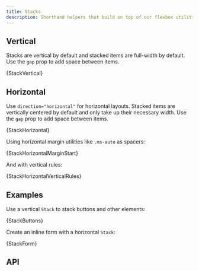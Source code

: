 ```yaml
---
title: Stacks
description: Shorthand helpers that build on top of our flexbox utilities to make component layout faster and easier than ever.
---
```



## Vertical

Stacks are vertical by default and stacked items are full-width by default. Use the `gap`
prop to add space between items.

<CodeBlock language="jsx" live>
  {StackVertical}
</CodeBlock>

## Horizontal

Use `direction="horizontal"` for horizontal layouts. Stacked items are vertically centered
by default and only take up their necessary width. Use the `gap` prop to add space between
items.

<CodeBlock language="jsx" live>
  {StackHorizontal}
</CodeBlock>

Using horizontal margin utilities like `.ms-auto` as spacers:

<CodeBlock language="jsx" live>
  {StackHorizontalMarginStart}
</CodeBlock>

And with vertical rules:

<CodeBlock language="jsx" live>
  {StackHorizontalVerticalRules}
</CodeBlock>

## Examples

Use a vertical `Stack` to stack buttons and other elements:

<CodeBlock language="jsx" live>
  {StackButtons}
</CodeBlock>

Create an inline form with a horizontal `Stack`:

<CodeBlock language="jsx" live>
  {StackForm}
</CodeBlock>

## API
